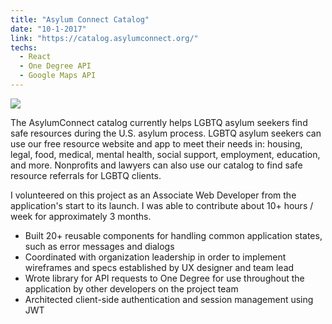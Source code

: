 ```yaml
---
title: "Asylum Connect Catalog"
date: "10-1-2017"
link: "https://catalog.asylumconnect.org/"
techs: 
  - React
  - One Degree API
  - Google Maps API
---
```


[![](./asylum-connect.png)](https://catalog.asylumconnect.org/)

The AsylumConnect catalog currently helps LGBTQ asylum seekers find safe resources during the U.S. asylum process. LGBTQ asylum seekers can use our free resource website and app to meet their needs in: housing, legal, food, medical, mental health, social support, employment, education, and more. Nonprofits and lawyers can also use our catalog to find safe resource referrals for LGBTQ clients.

I volunteered on this project as an Associate Web Developer from the application's start to its launch. I was able to contribute about 10+ hours / week for approximately 3 months. 
* Built 20+ reusable components for handling common application states, such as error messages and dialogs
* Coordinated with organization leadership in order to implement wireframes and specs established by UX designer and team lead
* Wrote library for API requests to One Degree for use throughout the application by other developers on the project team
* Architected client-side authentication and session management using JWT

